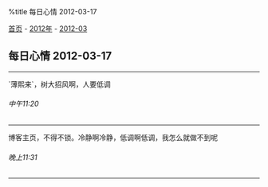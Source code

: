 %title 每日心情 2012-03-17

[[../../../index|首页]] - [[../index|2012年]] - [[index|2012-03]]
==每日心情 2012-03-17==
----
`薄熙来`，树大招风啊，人要低调
======中午11:20======
----
博客主页，不得不锁。冷静啊冷静，低调啊低调，我怎么就做不到呢
======晚上11:31======
----
